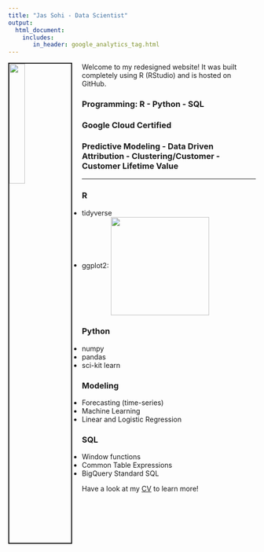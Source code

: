 ```yaml
---
title: "Jas Sohi - Data Scientist"
output: 
  html_document:
    includes:
       in_header: google_analytics_tag.html
---
```


<link rel="stylesheet" href="styles.css" type="text/css">
<!--<img src="images/mountain.jpeg" style="height:25%; width:25%" align="top">-->
<div>
<img src="images/headshot.jpeg" style="width:25%; border:2px solid; margin-right: 20px" align="left">

Welcome to my redesigned website! It was built completely using R (RStudio) and is hosted on GitHub.

### Programming:  R - Python - SQL 
### Google Cloud Certified 
### Predictive Modeling - Data Driven Attribution - Clustering/Customer - Customer Lifetime Value
</div>

<div>
<hr>
### R

* tidyverse 
* ggplot2: [<img src="images/ggplot2.jpg" width="200" align="center"/>](images/ggplot2.jpg)

### Python

* numpy
* pandas
* sci-kit learn 

### Modeling

* Forecasting (time-series)
* Machine Learning
* Linear and Logistic Regression

### SQL

* Window functions
* Common Table Expressions
* BigQuery Standard SQL

Have a look at my [CV](https://docs.google.com/document/d/140V8w_9ULxasPt1undqa-iB3GUzr14LRm5vrmcpMCF4/edit#heading=h.8v78y56onko) to learn more! 
</div>